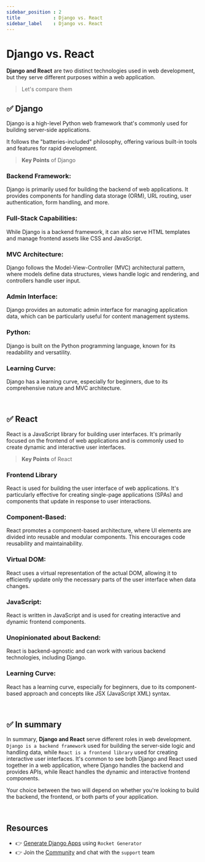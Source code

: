 ```yaml
---
sidebar_position : 2
title            : Django vs. React 
sidebar_label    : Django vs. React 
---
```


# Django vs. React

**Django and React** are two distinct technologies used in web development, but they serve different purposes within a web application.

> Let's compare them

## ✅ Django

Django is a high-level Python web framework that's commonly used for building server-side applications. 

It follows the "batteries-included" philosophy, offering various built-in tools and features for rapid development.

> **Key Points** of Django 

### **Backend Framework:** 

Django is primarily used for building the backend of web applications. It provides components for handling data storage (ORM), URL routing, user authentication, form handling, and more.

### **Full-Stack Capabilities:** 

While Django is a backend framework, it can also serve HTML templates and manage frontend assets like CSS and JavaScript.

### **MVC Architecture:** 

Django follows the Model-View-Controller (MVC) architectural pattern, where models define data structures, views handle logic and rendering, and controllers handle user input.

### **Admin Interface:** 

Django provides an automatic admin interface for managing application data, which can be particularly useful for content management systems.

### **Python:** 

Django is built on the Python programming language, known for its readability and versatility.

### **Learning Curve:** 

Django has a learning curve, especially for beginners, due to its comprehensive nature and MVC architecture.

<br />

## ✅ React

React is a JavaScript library for building user interfaces. It's primarily focused on the frontend of web applications and is commonly used to create dynamic and interactive user interfaces.

> **Key Points** of React

### **Frontend Library** 

React is used for building the user interface of web applications. It's particularly effective for creating single-page applications (SPAs) and components that update in response to user interactions.

### **Component-Based:** 

React promotes a component-based architecture, where UI elements are divided into reusable and modular components. This encourages code reusability and maintainability.

### **Virtual DOM:** 

React uses a virtual representation of the actual DOM, allowing it to efficiently update only the necessary parts of the user interface when data changes.

### **JavaScript:** 

React is written in JavaScript and is used for creating interactive and dynamic frontend components.

### **Unopinionated about Backend:** 

React is backend-agnostic and can work with various backend technologies, including Django.

### **Learning Curve:** 

React has a learning curve, especially for beginners, due to its component-based approach and concepts like JSX (JavaScript XML) syntax.

<br />

## ✅ In summary 

In summary, **Django and React** serve different roles in web development. 
`Django is a backend framework` used for building the server-side logic and handling data, while `React is a frontend library` used for creating interactive user interfaces. 
It's common to see both Django and React used together in a web application, where Django handles the backend and provides APIs, while React handles the dynamic and interactive frontend components. 

Your choice between the two will depend on whether you're looking to build the backend, the frontend, or both parts of your application.

<br />

## Resources

- 👉 [Generate Django Apps](https://app-generator.dev/django/) using `Rocket Generator`
- 👉 Join the [Community](https://discord.gg/fZC6hup) and chat with the `support` team 
